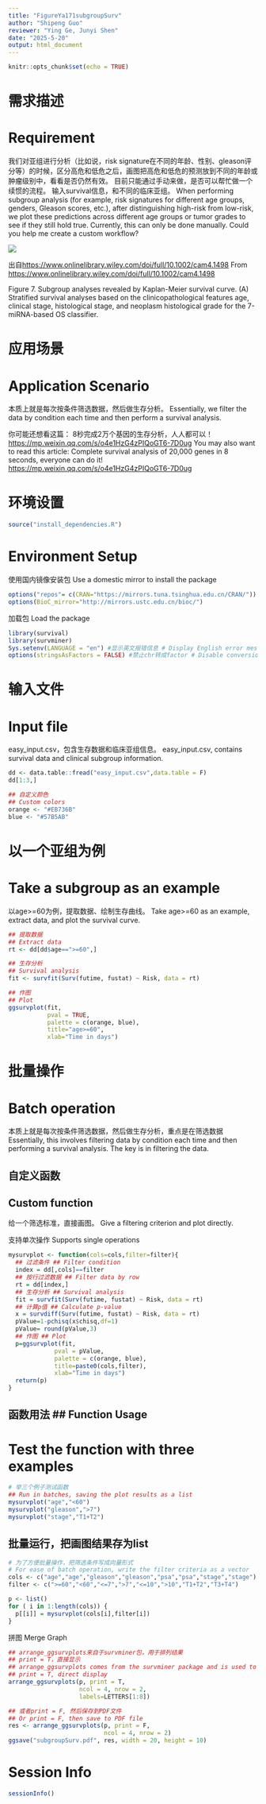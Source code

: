 ```yaml
---
title: "FigureYa171subgroupSurv"
author: "Shipeng Guo"
reviewer: "Ying Ge, Junyi Shen"
date: "2025-5-20"
output: html_document
---
```


```r
knitr::opts_chunk$set(echo = TRUE)
```

# 需求描述
# Requirement

我们对亚组进行分析（比如说，risk signature在不同的年龄、性别、gleason评分等）的时候，区分高危和低危之后，画图把高危和低危的预测放到不同的年龄或肿瘤级别中，看看是否仍然有效。
目前只能通过手动来做，是否可以帮忙做一个续惯的流程。
输入survival信息，和不同的临床亚组。
When performing subgroup analysis (for example, risk signatures for different age groups, genders, Gleason scores, etc.), after distinguishing high-risk from low-risk, we plot these predictions across different age groups or tumor grades to see if they still hold true.
Currently, this can only be done manually. Could you help me create a custom workflow?

![](example.png)

出自<https://www.onlinelibrary.wiley.com/doi/full/10.1002/cam4.1498>
From <https://www.onlinelibrary.wiley.com/doi/full/10.1002/cam4.1498>

Figure 7. Subgroup analyses revealed by Kaplan-Meier survival curve. (A) Stratified survival analyses based on the clinicopathological features age, clinical stage, histological stage, and neoplasm histological grade for the 7-miRNA-based OS classifier.

# 应用场景
# Application Scenario

本质上就是每次按条件筛选数据，然后做生存分析。
Essentially, we filter the data by condition each time and then perform a survival analysis.

你可能还想看这篇： 8秒完成2万个基因的生存分析，人人都可以！ <https://mp.weixin.qq.com/s/o4e1HzG4zPIQoGT6-7D0ug>
You may also want to read this article: Complete survival analysis of 20,000 genes in 8 seconds, everyone can do it! <https://mp.weixin.qq.com/s/o4e1HzG4zPIQoGT6-7D0ug>

# 环境设置

```r
source("install_dependencies.R")
```

# Environment Setup

使用国内镜像安装包
Use a domestic mirror to install the package

```r
options("repos"= c(CRAN="https://mirrors.tuna.tsinghua.edu.cn/CRAN/"))
options(BioC_mirror="http://mirrors.ustc.edu.cn/bioc/")

```

加载包
Load the package

```r
library(survival)
library(survminer)
Sys.setenv(LANGUAGE = "en") #显示英文报错信息 # Display English error messages
options(stringsAsFactors = FALSE) #禁止chr转成factor # Disable conversion of chr to factor
```

# 输入文件
# Input file

easy_input.csv，包含生存数据和临床亚组信息。
easy_input.csv, contains survival data and clinical subgroup information.

```r
dd <- data.table::fread("easy_input.csv",data.table = F)
dd[1:3,]

## 自定义颜色
## Custom colors
orange <- "#EB736B"
blue <- "#57B5AB"
```

# 以一个亚组为例
# Take a subgroup as an example

以age>=60为例，提取数据、绘制生存曲线。
Take age>=60 as an example, extract data, and plot the survival curve.

```r
## 提取数据
## Extract data
rt <- dd[dd$age==">=60",] 

## 生存分析
## Survival analysis
fit <- survfit(Surv(futime, fustat) ~ Risk, data = rt)

## 作图
## Plot
ggsurvplot(fit,
           pval = TRUE,
           palette = c(orange, blue),
           title="age>=60",
           xlab="Time in days")
```

# 批量操作
# Batch operation

本质上就是每次按条件筛选数据，然后做生存分析，重点是在筛选数据
Essentially, this involves filtering data by condition each time and then performing a survival analysis. The key is in filtering the data.

## 自定义函数
## Custom function

给一个筛选标准，直接画图。
Give a filtering criterion and plot directly.

支持单次操作
Supports single operations

```r
mysurvplot <- function(cols=cols,filter=filter){
  ## 过滤条件 ## Filter condition
  index = dd[,cols]==filter
  ## 按行过滤数据 ## Filter data by row
  rt = dd[index,]
  ## 生存分析 ## Survival analysis
  fit = survfit(Surv(futime, fustat) ~ Risk, data = rt)
  ## 计算p值 ## Calculate p-value
  x = survdiff(Surv(futime, fustat) ~ Risk, data = rt)
  pValue=1-pchisq(x$chisq,df=1)
  pValue= round(pValue,3)
  ## 作图 ## Plot
  p=ggsurvplot(fit,
             pval = pValue,
             palette = c(orange, blue),
             title=paste0(cols,filter),
             xlab="Time in days")
  return(p)
}
```

## 函数用法 ## Function Usage
# Test the function with three examples

```r
# 举三个例子测试函数
## Run in batches, saving the plot results as a list
mysurvplot("age","<60")
mysurvplot("gleason",">7")
mysurvplot("stage","T1+T2")
```

## 批量运行，把画图结果存为list

```r
# 为了方便批量操作，把筛选条件写成向量形式
# For ease of batch operation, write the filter criteria as a vector
cols <- c("age","age","gleason","gleason","psa","psa","stage","stage")
filter <- c(">=60","<60","<=7",">7","<=10",">10","T1+T2","T3+T4")

p <- list()
for ( i in 1:length(cols)) {
  p[[i]] = mysurvplot(cols[i],filter[i])
}
```

拼图
Merge Graph

```r
## arrange_ggsurvplots来自于survminer包，用于排列结果
## print = T，直接显示
## arrange_ggsurvplots comes from the survminer package and is used to arrange the results.
## print = T, direct display
arrange_ggsurvplots(p, print = T,
                    ncol = 4, nrow = 2,
                    labels=LETTERS[1:8])

## 或者print = F, 然后保存到PDF文件
## Or print = F, then save to PDF file
res <- arrange_ggsurvplots(p, print = F,
                           ncol = 4, nrow = 2)
ggsave("subgroupSurv.pdf", res, width = 20, height = 10)
```

# Session Info

```r
sessionInfo()
```
